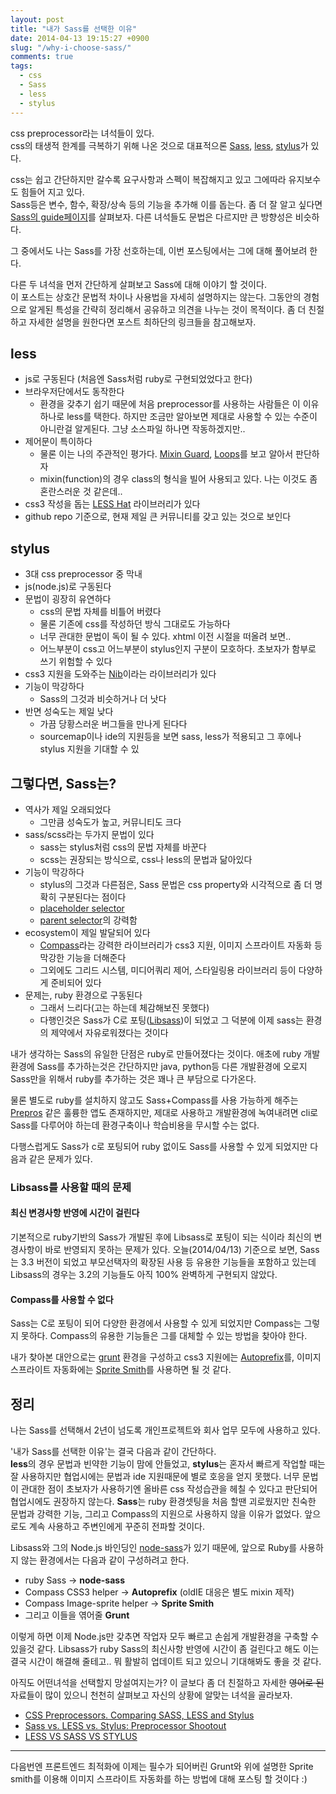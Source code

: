 ```yaml
---
layout: post
title: "내가 Sass를 선택한 이유"
date: 2014-04-13 19:15:27 +0900
slug: "/why-i-choose-sass/"
comments: true
tags: 
  - css 
  - Sass 
  - less 
  - stylus
---
```


css preprocessor라는 녀석들이 있다.  
css의 태생적 한계를 극복하기 위해 나온 것으로 대표적으론 [Sass](http://sass-lang.com/), [less](http://lesscss.org/), [stylus](http://learnboost.github.io/stylus/)가 있다.

css는 쉽고 간단하지만 갈수록 요구사항과 스펙이 복잡해지고 있고 그에따라 유지보수도 힘들어 지고 있다.  
Sass등은 변수, 함수, 확장/상속 등의 기능을 추가해 이를 돕는다. 좀 더 잘 알고 싶다면 [Sass의 guide페이지](http://sass-lang.com/guide)를 살펴보자. 다른 녀석들도 문법은 다르지만 큰 방향성은 비슷하다.

그 중에서도 나는 Sass를 가장 선호하는데, 이번 포스팅에서는 그에 대해 풀어보려 한다.

<!-- more -->


다른 두 녀석을 먼저 간단하게 살펴보고 Sass에 대해 이야기 할 것이다.  
이 포스트는 상호간 문법적 차이나 사용법을 자세히 설명하지는 않는다. 그동안의 경험으로 알게된 특성을 간략히 정리해서 공유하고 의견을 나누는 것이 목적이다. 좀 더 친절하고 자세한 설명을 원한다면 포스트 최하단의 링크들을 참고해보자.


## less

* js로 구동된다 (처음엔 Sass처럼 ruby로 구현되었었다고 한다)
* 브라우저단에서도 동작한다
  * 환경을 갖추기 쉽기 때문에 처음 preprocessor를 사용하는 사람들은 이 이유 하나로 less를 택한다.  하지만 조금만 알아보면 제대로 사용할 수 있는 수준이 아니란걸 알게된다. 그냥 소스파일 하나면 작동하겠지만..
* 제어문이 특이하다
  * 물론 이는 나의 주관적인 평가다. [Mixin Guard](http://lesscss.org/features/#mixin-guards-feature), [Loops](http://lesscss.org/features/#loops-feature)를 보고 알아서 판단하자
  * mixin(function)의 경우 class의 형식을 빌어 사용되고 있다. 나는 이것도 좀 혼란스러운 것 같은데..
* css3 작성을 돕는 [LESS Hat](http://lesshat.madebysource.com/) 라이브러리가 있다
* github repo 기준으로, 현재 제일 큰 커뮤니티를 갖고 있는 것으로 보인다


## stylus

* 3대 css preprocessor 중 막내
* js(node.js)로 구동된다
* 문법이 굉장히 유연하다
  * css의 문법 자체를 비틀어 버렸다
  * 물론 기존에 css를 작성하던 방식 그대로도 가능하다
  * 너무 관대한 문법이 독이 될 수 있다. xhtml 이전 시절을 떠올려 보면..
  * 어느부분이 css고 어느부분이 stylus인지 구분이 모호하다. 초보자가 함부로 쓰기 위험할 수 있다
* css3 지원을 도와주는 [Nib](https://github.com/visionmedia/nib)이라는 라이브러리가 있다
* 기능이 막강하다
  * Sass의 그것과 비슷하거나 더 낫다
* 반면 성숙도는 제일 낮다
  * 가끔 당황스러운 버그들을 만나게 된다다
  * sourcemap이나 ide의 지원등을 보면 sass, less가 적용되고 그 후에나 stylus 지원을 기대할 수 있


## 그렇다면, Sass는?

* 역사가 제일 오래되었다
  * 그만큼 성숙도가 높고, 커뮤니티도 크다
* sass/scss라는 두가지 문법이 있다
  * sass는 stylus처럼 css의 문법 자체를 바꾼다
  * scss는 권장되는 방식으로, css나 less의 문법과 닮아있다
* 기능이 막강하다
  * stylus의 그것과 다른점은, Sass 문법은 css property와 시각적으로 좀 더 명확히 구분된다는 점이다
  * [placeholder selector](http://sass-lang.com/documentation/file.Sass_REFERENCE.html#placeholder_selectors_)
  * [parent selector](http://sass-lang.com/documentation/file.Sass_REFERENCE.html#parent-selector)의 강력함
* ecosystem이 제일 발달되어 있다
  * [Compass](http://compass-style.org/)라는 강력한 라이브러리가 css3 지원, 이미지 스프라이트 자동화 등 막강한 기능을 더해준다
  * 그외에도 그리드 시스템, 미디어쿼리 제어, 스타일링용 라이브러리 등이 다양하게 준비되어 있다
* 문제는, ruby 환경으로 구동된다
  * 그래서 느리다(고는 하는데 체감해보진 못했다)
  * 다행인것은 Sass가 C로 포팅([Libsass](http://libsass.org/))이 되었고 그 덕분에 이제 sass는 환경의 제약에서 자유로워졌다는 것이다

내가 생각하는 Sass의 유일한 단점은 ruby로 만들어졌다는 것이다. 애초에 ruby 개발환경에 Sass를 추가하는것은 간단하지만 java, python등 다른 개발환경에 오로지 Sass만을 위해서 ruby를 추가하는 것은 꽤나 큰 부담으로 다가온다.

물론 별도로 ruby를 설치하지 않고도 Sass+Compass를 사용 가능하게 해주는 [Prepros](http://alphapixels.com/prepros) 같은 훌륭한 앱도 존재하지만, 제대로 사용하고 개발환경에 녹여내려면 cli로 Sass를 다루어야 하는데 환경구축이나 학습비용을 무시할 수는 없다.

다행스럽게도 Sass가 c로 포팅되어 ruby 없이도 Sass를 사용할 수 있게 되었지만 다음과 같은 문제가 있다.

### Libsass를 사용할 때의 문제

#### 최신 변경사항 반영에 시간이 걸린다

기본적으로 ruby기반의 Sass가 개발된 후에 Libsass로 포팅이 되는 식이라 최신의 변경사항이 바로 반영되지 못하는 문제가 있다.
오늘(2014/04/13) 기준으로 보면, Sass는 3.3 버전이 되었고 부모선택자의 확장된 사용 등 유용한 기능들을 포함하고 있는데 Libsass의 경우는 3.2의 기능들도 아직 100% 완벽하게 구현되지 않았다.

#### Compass를 사용할 수 없다

Sass는 C로 포팅이 되어 다양한 환경에서 사용할 수 있게 되었지만 Compass는 그렇지 못하다. Compass의 유용한 기능들은 그를 대체할 수 있는 방법을 찾아야 한다.

내가 찾아본 대안으로는 [grunt](http://gruntjs.com) 환경을 구성하고 css3 지원에는 [Autoprefix](https://github.com/nDmitry/grunt-autoprefixer)를, 이미지 스프라이트 자동화에는 [Sprite Smith](https://github.com/Ensighten/grunt-spritesmith)를 사용하면 될 것 같다.


## 정리

나는 Sass를 선택해서 2년이 넘도록 개인프로젝트와 회사 업무 모두에 사용하고 있다.

'내가 Sass를 선택한 이유'는 결국 다음과 같이 간단하다.  
**less**의 경우 문법과 빈약한 기능이 맘에 안들었고, **stylus**는 혼자서 빠르게 작업할 때는 잘 사용하지만 협업시에는 문법과 ide 지원때문에 별로 호응을 얻지 못했다. 너무 문법이 관대한 점이 초보자가 사용하기엔 올바른 css 작성습관을 헤칠 수 있다고 판단되어 협업시에도 권장하지 않는다. **Sass**는 ruby 환경셋팅을 처음 할땐 괴로웠지만 친숙한 문법과 강력한 기능, 그리고 Compass의 지원으로 사용하지 않을 이유가 없었다. 앞으로도 계속 사용하고 주변인에게 꾸준히 전파할 것이다.

Libsass와 그의 Node.js 바인딩인 [node-sass](https://github.com/andrew/node-sass)가 있기 때문에, 앞으로 Ruby를 사용하지 않는 환경에서는 다음과 같이 구성하려고 한다.

* ruby Sass -> **node-sass**
* Compass CSS3 helper -> **Autoprefix** (oldIE 대응은 별도 mixin 제작)
* Compass Image-sprite helper -> **Sprite Smith**
* 그리고 이들을 엮어줄 **Grunt**

이렇게 하면 이제 Node.js만 갖추면 작업자 모두 빠르고 손쉽게 개발환경을 구축할 수 있을것 같다.
Libsass가 ruby Sass의 최신사항 반영에 시간이 좀 걸린다고 해도 이는 결국 시간이 해결해 줄테고.. 뭐 활발히 업데이트 되고 있으니 기대해봐도 좋을 것 같다.

아직도 어떤녀석을 선택할지 망설여지는가? 이 글보다 좀 더 친절하고 자세한 <s>영어로 된</s> 자료들이 많이 있으니 천천히 살펴보고 자신의 상황에 알맞는 녀석을 골라보자.

* [CSS Preprocessors. Comparing SASS, LESS and Stylus](http://www.slideshare.net/patricka1/css-preprocessors-sass-less-and-stylus)
* [Sass vs. LESS vs. Stylus: Preprocessor Shootout](http://code.tutsplus.com/tutorials/sass-vs-less-vs-stylus-a-preprocessor-shootout--net-24320)
* [LESS VS SASS VS STYLUS](http://www.scottlogic.com/blog/2013/03/08/less-vs-sass-vs-stylus.html)

----
다음번엔 프론트엔드 최적화에 이제는 필수가 되어버린 Grunt와 위에 설명한 Sprite smith를 이용해 이미지 스프라이트 자동화를 하는 방법에 대해 포스팅 할 것이다 :)
